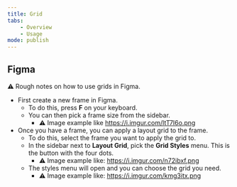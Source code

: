 ```yaml
---
title: Grid
tabs:
    - Overview
    - Usage
mode: publish
---
```



## Figma

:warning: Rough notes on how to use grids in Figma. 

* First create a new frame in Figma. 
    * To do this, press **F** on your keyboard. 
    * You can then pick a frame size from the sidebar. 
        * :warning: Image example like https://i.imgur.com/ltT7I6o.png 
* Once you have a frame, you can apply a layout grid to the frame. 
    * To do this, select the frame you want to apply the grid to. 
    * In the sidebar next to **Layout Grid**, pick the **Grid Styles** menu. This is the button with the four dots.
        * :warning: Image example like: https://i.imgur.com/n72ibxf.png 
    * The styles menu will open and you can choose the grid you need.
        * :warning: Image example like: https://i.imgur.com/kmg3itx.png 
